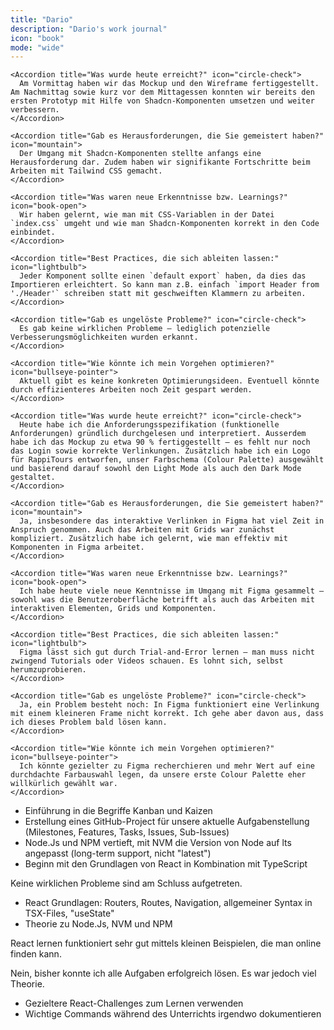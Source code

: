 ```yaml
---
title: "Dario"
description: "Dario's work journal"
icon: "book"
mode: "wide"
---
```


<Update label="16.05.2025" description="Tag 2"> 
  <AccordionGroup>

    <Accordion title="Was wurde heute erreicht?" icon="circle-check">
      Am Vormittag haben wir das Mockup und den Wireframe fertiggestellt. Am Nachmittag sowie kurz vor dem Mittagessen konnten wir bereits den ersten Prototyp mit Hilfe von Shadcn-Komponenten umsetzen und weiter verbessern.
    </Accordion>

    <Accordion title="Gab es Herausforderungen, die Sie gemeistert haben?" icon="mountain">
      Der Umgang mit Shadcn-Komponenten stellte anfangs eine Herausforderung dar. Zudem haben wir signifikante Fortschritte beim Arbeiten mit Tailwind CSS gemacht.
    </Accordion>

    <Accordion title="Was waren neue Erkenntnisse bzw. Learnings?" icon="book-open">
      Wir haben gelernt, wie man mit CSS-Variablen in der Datei `index.css` umgeht und wie man Shadcn-Komponenten korrekt in den Code einbindet.
    </Accordion>

    <Accordion title="Best Practices, die sich ableiten lassen:" icon="lightbulb">
      Jeder Komponent sollte einen `default export` haben, da dies das Importieren erleichtert. So kann man z.B. einfach `import Header from './Header'` schreiben statt mit geschweiften Klammern zu arbeiten.
    </Accordion>

    <Accordion title="Gab es ungelöste Probleme?" icon="circle-check">
      Es gab keine wirklichen Probleme – lediglich potenzielle Verbesserungsmöglichkeiten wurden erkannt.
    </Accordion>

    <Accordion title="Wie könnte ich mein Vorgehen optimieren?" icon="bullseye-pointer">
      Aktuell gibt es keine konkreten Optimierungsideen. Eventuell könnte durch effizienteres Arbeiten noch Zeit gespart werden.
    </Accordion>

  </AccordionGroup>
</Update>

<Update label="09.05.2025" description="Tag 2">
  <AccordionGroup>

    <Accordion title="Was wurde heute erreicht?" icon="circle-check">
      Heute habe ich die Anforderungsspezifikation (funktionelle Anforderungen) gründlich durchgelesen und interpretiert. Ausserdem habe ich das Mockup zu etwa 90 % fertiggestellt – es fehlt nur noch das Login sowie korrekte Verlinkungen. Zusätzlich habe ich ein Logo für RappiTours entworfen, unser Farbschema (Colour Palette) ausgewählt und basierend darauf sowohl den Light Mode als auch den Dark Mode gestaltet.
    </Accordion>

    <Accordion title="Gab es Herausforderungen, die Sie gemeistert haben?" icon="mountain">
      Ja, insbesondere das interaktive Verlinken in Figma hat viel Zeit in Anspruch genommen. Auch das Arbeiten mit Grids war zunächst kompliziert. Zusätzlich habe ich gelernt, wie man effektiv mit Komponenten in Figma arbeitet.
    </Accordion>

    <Accordion title="Was waren neue Erkenntnisse bzw. Learnings?" icon="book-open">
      Ich habe heute viele neue Kenntnisse im Umgang mit Figma gesammelt – sowohl was die Benutzeroberfläche betrifft als auch das Arbeiten mit interaktiven Elementen, Grids und Komponenten.
    </Accordion>

    <Accordion title="Best Practices, die sich ableiten lassen:" icon="lightbulb">
      Figma lässt sich gut durch Trial-and-Error lernen – man muss nicht zwingend Tutorials oder Videos schauen. Es lohnt sich, selbst herumzuprobieren.
    </Accordion>

    <Accordion title="Gab es ungelöste Probleme?" icon="circle-check">
      Ja, ein Problem besteht noch: In Figma funktioniert eine Verlinkung mit einem kleineren Frame nicht korrekt. Ich gehe aber davon aus, dass ich dieses Problem bald lösen kann.
    </Accordion>

    <Accordion title="Wie könnte ich mein Vorgehen optimieren?" icon="bullseye-pointer">
      Ich könnte gezielter zu Figma recherchieren und mehr Wert auf eine durchdachte Farbauswahl legen, da unsere erste Colour Palette eher willkürlich gewählt war.
    </Accordion>

  </AccordionGroup>
</Update>


<Update label="02.05.2025" description="Tag 1">
    <AccordionGroup>

  <Accordion title="Was wurde heute erreicht?" icon="circle-check">
    <ul>
      <li>Einführung in die Begriffe Kanban und Kaizen</li>
      <li>Erstellung eines GitHub-Project für unsere aktuelle Aufgabenstellung (Milestones, Features, Tasks, Issues, Sub-Issues)</li>
      <li>Node.Js und NPM vertieft, mit NVM die Version von Node auf lts angepasst (long-term support, nicht "latest")</li>
      <li>Beginn mit den Grundlagen von React in Kombination mit TypeScript</li>
    </ul>
  </Accordion>

  <Accordion title="Gab es Herausforderungen, die Sie gemeistert haben?" icon="mountain">
    <p>Keine wirklichen Probleme sind am Schluss aufgetreten.</p>
  </Accordion>

  <Accordion title="Was waren neue Erkenntnisse bzw. Learnings?" icon="book-open">
    <ul>
      <li>React Grundlagen: Routers, Routes, Navigation, allgemeiner Syntax in TSX-Files, "useState"</li>
      <li>Theorie zu Node.Js, NVM und NPM</li>
    </ul>
  </Accordion>

  <Accordion title="Best Practices, die sich ableiten lassen:" icon="lightbulb">
    <p>React lernen funktioniert sehr gut mittels kleinen Beispielen, die man online finden kann.</p>
  </Accordion>

  <Accordion title="Gab es ungelöste Probleme?" icon="circle-check">
    <p>Nein, bisher konnte ich alle Aufgaben erfolgreich lösen. Es war jedoch viel Theorie.</p>
  </Accordion>

  <Accordion title="Wie könnte ich mein Vorgehen optimieren?" icon="bullseye-pointer">
    <ul>
      <li>Gezieltere React-Challenges zum Lernen verwenden</li>
      <li>Wichtige Commands während des Unterrichts irgendwo dokumentieren</li>
    </ul>
  </Accordion>

</AccordionGroup>
</Update>


